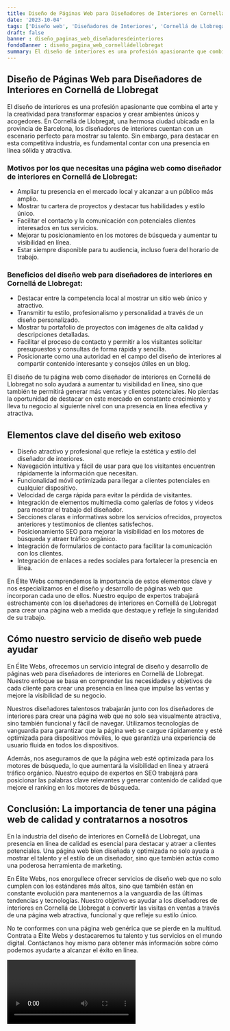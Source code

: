 ```yaml
---
title: Diseño de Páginas Web para Diseñadores de Interiores en Cornellá de Llobregat
date: '2023-10-04'
tags: ['Diseño web', 'Diseñadores de Interiores', 'Cornellá de Llobregat']
draft: false
banner : diseño_paginas_web_diseñadoresdeinteriores
fondoBanner : diseño_pagina_web_cornelládellobregat
summary: El diseño de interiores es una profesión apasionante que combina el arte y la creatividad para transformar espacios y crear ambientes únicos y acogedores. En Cornellá de Llobregat, una hermosa ciudad ubicada en la provincia de Barcelona, los diseñadores de interiores cuentan con un escenario perfecto para mostrar su talento. Sin embargo, para destacar en esta competitiva industria, es fundamental contar con una presencia en línea sólida y atractiva. 
---
```


## Diseño de Páginas Web para Diseñadores de Interiores en Cornellá de Llobregat

El diseño de interiores es una profesión apasionante que combina el arte y la creatividad para transformar espacios y crear ambientes únicos y acogedores. En Cornellá de Llobregat, una hermosa ciudad ubicada en la provincia de Barcelona, los diseñadores de interiores cuentan con un escenario perfecto para mostrar su talento. Sin embargo, para destacar en esta competitiva industria, es fundamental contar con una presencia en línea sólida y atractiva. 

### Motivos por los que necesitas una página web como diseñador de interiores en Cornellá de Llobregat:

- Ampliar tu presencia en el mercado local y alcanzar a un público más amplio.
- Mostrar tu cartera de proyectos y destacar tus habilidades y estilo único.
- Facilitar el contacto y la comunicación con potenciales clientes interesados en tus servicios.
- Mejorar tu posicionamiento en los motores de búsqueda y aumentar tu visibilidad en línea.
- Estar siempre disponible para tu audiencia, incluso fuera del horario de trabajo.

### Beneficios del diseño web para diseñadores de interiores en Cornellá de Llobregat:

- Destacar entre la competencia local al mostrar un sitio web único y atractivo.
- Transmitir tu estilo, profesionalismo y personalidad a través de un diseño personalizado.
- Mostrar tu portafolio de proyectos con imágenes de alta calidad y descripciones detalladas.
- Facilitar el proceso de contacto y permitir a los visitantes solicitar presupuestos y consultas de forma rápida y sencilla.
- Posicionarte como una autoridad en el campo del diseño de interiores al compartir contenido interesante y consejos útiles en un blog.

El diseño de tu página web como diseñador de interiores en Cornellá de Llobregat no solo ayudará a aumentar tu visibilidad en línea, sino que también te permitirá generar más ventas y clientes potenciales. No pierdas la oportunidad de destacar en este mercado en constante crecimiento y lleva tu negocio al siguiente nivel con una presencia en línea efectiva y atractiva.

<GifSeo />

<Cta />

## Elementos clave del diseño web exitoso

- Diseño atractivo y profesional que refleje la estética y estilo del diseñador de interiores.
- Navegación intuitiva y fácil de usar para que los visitantes encuentren rápidamente la información que necesitan.
- Funcionalidad móvil optimizada para llegar a clientes potenciales en cualquier dispositivo.
- Velocidad de carga rápida para evitar la pérdida de visitantes.
- Integración de elementos multimedia como galerías de fotos y videos para mostrar el trabajo del diseñador.
- Secciones claras e informativas sobre los servicios ofrecidos, proyectos anteriores y testimonios de clientes satisfechos.
- Posicionamiento SEO para mejorar la visibilidad en los motores de búsqueda y atraer tráfico orgánico.
- Integración de formularios de contacto para facilitar la comunicación con los clientes.
- Integración de enlaces a redes sociales para fortalecer la presencia en línea.

En Élite Webs comprendemos la importancia de estos elementos clave y nos especializamos en el diseño y desarrollo de páginas web que incorporan cada uno de ellos. Nuestro equipo de expertos trabajará estrechamente con los diseñadores de interiores en Cornellá de Llobregat para crear una página web a medida que destaque y refleje la singularidad de su trabajo.

## Cómo nuestro servicio de diseño web puede ayudar

En Élite Webs, ofrecemos un servicio integral de diseño y desarrollo de páginas web para diseñadores de interiores en Cornellá de Llobregat. Nuestro enfoque se basa en comprender las necesidades y objetivos de cada cliente para crear una presencia en línea que impulse las ventas y mejore la visibilidad de su negocio.

Nuestros diseñadores talentosos trabajarán junto con los diseñadores de interiores para crear una página web que no solo sea visualmente atractiva, sino también funcional y fácil de navegar. Utilizamos tecnologías de vanguardia para garantizar que la página web se cargue rápidamente y esté optimizada para dispositivos móviles, lo que garantiza una experiencia de usuario fluida en todos los dispositivos.

Además, nos aseguramos de que la página web esté optimizada para los motores de búsqueda, lo que aumentará la visibilidad en línea y atraerá tráfico orgánico. Nuestro equipo de expertos en SEO trabajará para posicionar las palabras clave relevantes y generar contenido de calidad que mejore el ranking en los motores de búsqueda.

## Conclusión: La importancia de tener una página web de calidad y contratarnos a nosotros

En la industria del diseño de interiores en Cornellá de Llobregat, una presencia en línea de calidad es esencial para destacar y atraer a clientes potenciales. Una página web bien diseñada y optimizada no solo ayuda a mostrar el talento y el estilo de un diseñador, sino que también actúa como una poderosa herramienta de marketing.

En Élite Webs, nos enorgullece ofrecer servicios de diseño web que no solo cumplen con los estándares más altos, sino que también están en constante evolución para mantenernos a la vanguardia de las últimas tendencias y tecnologías. Nuestro objetivo es ayudar a los diseñadores de interiores en Cornellá de Llobregat a convertir las visitas en ventas a través de una página web atractiva, funcional y que refleje su estilo único.

No te conformes con una página web genérica que se pierde en la multitud. Contrata a Élite Webs y destacaremos tu talento y tus servicios en el mundo digital. Contáctanos hoy mismo para obtener más información sobre cómo podemos ayudarte a alcanzar el éxito en línea.

<Video />

<CtaBot job='Diseñadores de Interiores' city='Cornellá de Llobregat'/>

<Gmaps query='Cornellá de Llobregat+españa+maps' />